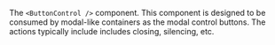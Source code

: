 The `<ButtonControl />` component. This component is designed to be consumed by modal-like
containers as the modal control buttons. The actions typically include includes closing, silencing,
etc.
